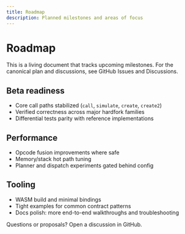 ```yaml
---
title: Roadmap
description: Planned milestones and areas of focus
---
```


# Roadmap

This is a living document that tracks upcoming milestones. For the canonical plan and discussions, see GitHub Issues and Discussions.

## Beta readiness

- Core call paths stabilized (`call`, `simulate`, `create`, `create2`)
- Verified correctness across major hardfork families
- Differential tests parity with reference implementations

## Performance

- Opcode fusion improvements where safe
- Memory/stack hot path tuning
- Planner and dispatch experiments gated behind config

## Tooling

- WASM build and minimal bindings
- Tight examples for common contract patterns
- Docs polish: more end-to-end walkthroughs and troubleshooting

Questions or proposals? Open a discussion in GitHub.


